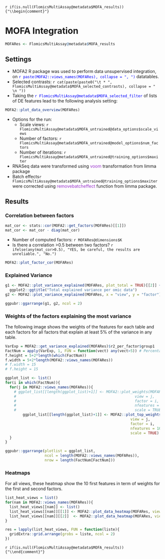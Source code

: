`r if(is.null(FlomicsMultiAssay@metadata$MOFA_results)) {"\\begin{comment}"}`

# MOFA Integration

```r
MOFARes <- FlomicsMultiAssay@metadata$MOFA_results
```


## Settings

* MOFA2  R package was used to perform data unsupervised integration, on <span style="color:blue">`r paste(MOFA2::views_names(MOFARes), collapse = ", ")`</span> datatables.
* Selected contrasts: `r cat(paste(paste0("\t * ", FlomicsMultiAssay@metadata$MOFA_selected_contrasts), collapse = " \n "))` 
<!-- TODO The above does not work... -->
* Taking the <span style="color:blue">`r FlomicsMultiAssay@metadata$MOFA_selected_filter`</span> of lists of DE features lead to the following analysis setting: 

```r
MOFA2::plot_data_overview(MOFARes)
```

* Options for the run:
  * Scale views: `r FlomicsMultiAssay@metadata$MOFA_untrained@data_options$scale_views` 
  * Number of factors: `r FlomicsMultiAssay@metadata$MOFA_untrained@model_options$num_factors` 
  * Number of iterations: `r FlomicsMultiAssay@metadata$MOFA_untrained@training_options$maxiter` 
* RNASeq data were transformed using <span style="color:DarkOrchid">voom</span> transformation from limma package 
* Batch effects`r FlomicsMultiAssay@metadata$MOFA_untrained@training_options$maxiter`  were corrected using <span style="color:DarkOrchid">removebatcheffect</span> function from limma package.

##  Results


### Correlation between factors

```r
mat_cor <- stats::cor(MOFA2::get_factors(MOFARes)[[1]])
mat_cor <- mat_cor - diag(mat_cor)
```

* Number of computed factors: `r MOFARes@dimensions$K` 
* Is there a correlation >0.5 between two factors? `r ifelse(any(mat_cor>0.5), "YES, be careful, the results are unreliable.", "No.")`

```r
MOFA2::plot_factor_cor(MOFARes)
```

### Explained Variance

```r
g1 <- MOFA2::plot_variance_explained(MOFARes, plot_total = TRUE)[[2]] + # compute both per factor and per table by default.
  ggplot2::ggtitle("Total explained variance per omic data")
g2 <- MOFA2::plot_variance_explained(MOFARes, x = "view", y = "factor") + ggplot2::ggtitle("Explained variance by factors and omic data")

ggpubr::ggarrange(g1, g2, ncol = 2)
```

### Weights of the factors explaining the most variance

The following image shows the weights of the features for each table and each factors for all factors that explain at least 5\% of the variance in any table. 

```r
VarExp = MOFA2::get_variance_explained(MOFARes)$r2_per_factor$group1
FactNum = apply(VarExp, 1, FUN = function(vect) any(vect>5)) # Percentage
f.height = 5+2*length(which(FactNum))
f.width = 5+2*length(MOFA2::views_names(MOFARes))
# f.width = 15
# f.height = 15
```

```r
ggplot_list <- list()
for(i in which(FactNum)){
  for(j in MOFA2::views_names(MOFARes)){
    # ggplot_list[[length(ggplot_list)+1]] <- MOFA2::plot_weights(MOFARes,
    #                                                      view = j,
    #                                                      factor = i,
    #                                                      nfeatures = 10, 
    #                                                      scale = TRUE) + ggplot2::ggtitle(paste0(j, " - Factor ", i))
        ggplot_list[[length(ggplot_list)+1]] <- MOFA2::plot_top_weights(MOFARes,
                                                         view = j,
                                                         factor = i,
                                                         nfeatures = 10, 
                                                         scale = TRUE) + ggplot2::ggtitle(paste0(j, " - Factor ", i))
  }
}

ggpubr::ggarrange(plotlist = ggplot_list,
                  ncol = length(MOFA2::views_names(MOFARes)),
                  nrow = length(FactNum[FactNum]))
```

### Heatmaps

For all views, these heatmap show the 10 first features in term of weights for the first and second factors.

```r
list_heat_views = list()
for(nam in MOFA2::views_names(MOFARes)){
  list_heat_views[[nam]] <- list()
  list_heat_views[[nam]][[1]] <- MOFA2::plot_data_heatmap(MOFARes, view = nam, factor = 1, features = 10, main = paste0(nam, " - Factor 1"), cellheight = 20, cellwidth = 12)$gtable
  list_heat_views[[nam]][[2]]  <- MOFA2::plot_data_heatmap(MOFARes, view = nam, factor = 2, features = 10, main = paste0(nam, " - Factor 2"), cellheight = 20, cellwidth = 12)$gtable
}
```

```r
res = lapply(list_heat_views, FUN = function(liste){
  gridExtra::grid.arrange(grobs = liste, ncol = 2)
})
```

`r if(is.null(FlomicsMultiAssay@metadata$MOFA_results))  {"\\end{comment}"}`
